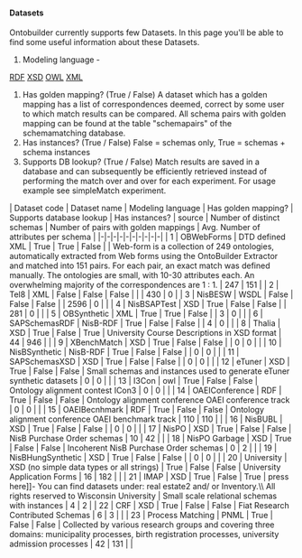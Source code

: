 ==== Datasets ====
Ontobuilder currently supports few Datasets.
In this page you'll be able to find some useful information about these Datasets.
# Modeling language -  
[[http://www.w3schools.com/rdf/default.asp| RDF]]  
[[http://www.w3schools.com/schema/default.asp| XSD]]  
[[http://www.w3schools.com/rdf/rdf_owl.asp| OWL]]  
[[http://www.w3schools.com/xml/| XML]]  

# Has golden mapping? (True / False)   A dataset which has a golden mapping has a list of correspondences deemed, correct by some user to which match results can be compared. All schema pairs with golden mapping can be found at the table "schemapairs" of the schemamatching database.
# Has instances? (True / False)    False = schemas only, True = schemas + schema instances
# Supports DB lookup? (True / False)   Match results are saved in a database and can subsequently be efficiently retrieved  instead of performing the match over and over for each experiment. For usage example see simpleMatch experiment.  

| Dataset code | Dataset name | Modeling language | Has golden mapping? | Supports database lookup | Has instances? | source | Number of distinct schemas | Number of pairs with golden mappings | Avg. Number of attributes per schema |
|-|-|-|-|-|-|-|-|-|-|
| 1         | OBWebForms | DTD defined XML | True | True | False |  | Web-form is a collection of 249 ontologies, automatically extracted from Web forms using the OntoBuilder Extractor and matched into 151 pairs. For each pair, an exact match was defined manually. The ontologies are small, with 10-30 attributes each. An overwhelming majority of the correspondences are 1 : 1. | 247                                                                                                                                                                                                                                                                                                                                                                                                                                                                                                                                                                                                                                                                                                                                                                                                                                                                                                                                                                                                                                                                                                                                                                                                                                                                                                                                                                                                                                                                                                                                                                                                                                                                                                                                                                                                                                                                                                                                                                                                                                                                                                                                                                                                                                                                                                                                                                                                                                                                                                                                                                   | 151                                                                                                                                                                                                                                                                                                                                                                                                                                                                                                                                                                                                                                                                                                                                                                                                                                                                                                                                                                                                                                                                                                                                                                                                                                                                                                                                                                                                                                                                                                                                                                   |
| 2                   | Tel8 | XML | False | False | False |  |  | 430                                                                                                                                                                                                                                                                                                                                                                                                                                                                                                                                                                                                                                                                                                                                                                                                                                                                                                                                                                                                                                                                                                                                                                                                                                                                                                                                                                                                                                                                                                                                                                                                                                                                                                                                                                                                                                                                                                                                                                                                                                                                                                                                                                                                                                                                                                                                                                                                                                                                                                                                                                                                                                                                                                                                                                                                                                                                                                                                                                                                                                                                                                                                                                                                                                                                                                                                                                                                                                                                                                                                                                                                                                                                                                                                                                                                                                                                                                                                                                                                                                                                                                                                                                                                                                                                                                                                                                                                                                                                         | 0 |
| 3                             | NisBESW | WSDL | False | False | False |  | 2596                                                                                                                                                                                                                                                                                                                                                                                                                                                                                                                                                                                                                                                                                                                                                                                                                                                                                                                                                                                                                                                                                                                                                                                                                                                                                                                                                                                                                                                                                                                                                                                                                                                                                                                                                                                                                                                                                                                                                                                                                                                                                                                                                                                                                                                                                                                                                                                                                                                                                                                                                                                                                                                                                                                                                                                                                                                                                                                                                                                                                                                                                                                                                                                                                                                                                                                                                                                                                                                                                                                                                                                                                                                                                                                                                                                                                                                                                                                                                                                                                                                                                                                                                                                                                                                                                                                                                                                                                                                                                                                                                                                                                                                                                                                                                                                                                                                                                                                                                                                                                                                                                                                                                                                                                                                                                                                                                                                                                                                                                                                                                                                                                                                                                                                                                                                                                                                                                                                                                                                                                                                                                                                                                                                                                                                                                                                                                                                                                                                                                                                                                                                                                                                                                                                                                                                                                                                                                                                                                                                                                                                                                                                                                                                                                                                                                                                                                                                                                                                                                                                                                                                                                                                                                                                                                                                                                                                                                                                                                                                                                                                                                                                                                                                                                                                                                                                                                                                                                                                                                                                                                                                                                                                                                                                                                                                                                                                                                                                                                                                                                                                                                                                                                                                                                                                                                                                                                                                                                                                                                                                                                                                                                                                                                                                                                                                                                                                                                                                                                                                                                                                                                                                                                                                                                                                                                                                                                                                                                                                                                                                                                                                                                                                                                                                                                                                                                                                                                                                                                                                                                                                                                                                                                                                                                                                                                                                                                                                                                                                                                                                                                                                                                                                                                                                                                                                                                                                                                                                                                                                                                                                                                                                                                                                                                                                                                                                                                                                                                                                                                                                                                                                                                                                                                                                                                                                                                                                                                                                                                                                                                                                                                                                                                                                                                                                                                                                                                                                                                                                                                                                                                                                                                                                                                                                                                                                                                                                                                                                                                                                                                                                                                                                                                                                                                                                                                                                                                                                                                                                                                                                                                                                                                                                                                                                                                                                                                                                                                                                                                                                                                                                                                                                                                                                                                                                                                                                                                                                                                                                                                                                                                                                                                                                                                                                                                                                                                                                                                                                                                                                                                                                                                                                                                                                                                                                                                                                                                                                                                                                                                                                                                                                                                                                                                                                                                                                                                                                                                                                                                                                                                                                                                                                                                                                                                                                                                                                                                                                                                                                                                                                                                                                                                                                                                                                                                                                                                                                                                                                                                                                                                                                                                                                                                                                                                                                                                                                                                                                                                                                                                                                                                                                                                                                                                                                                                                                                                                                                                                                                                                                                                                                                                                                                                                                                                                                                                                                                                                                                                                                                                                                                                                                                                                                                                                                                                                                                                                                                                                                                                                                                                                                                                                                                                                                                                                                                                                                                                                                                                                                                                                                                                                                                                                                                                                                                                                                                                                                                                                                                                                                                                                                                                                                                                                                                                                                                                                                                                                                                                                                                                                                                                                                                                                                                                                                                                                                                                                                                                                                                                                                                                                                                                                                                                                                                                                                                                                                                                                                                                                                                                                                                                                                                                                                                                                                                                                                                                                                                                                                                                                                                                                                                                                                                                                                                                                                                                                                                                                                                                                                                                                                                                                                                                                                                                                                                                                                                                                                                                                                                                                                                                                                                                                                                                                                                                                                                                                                                                                                                                                                                                                                                                                                                                                                                                                                                                                                                                                                                                                                                                                                                                                                                                                                                                                                                                                                                                                                                                                                                                                                                                                                                                                                                                                                                                                                                                                                                                                                                                                                                                                                                                                                                                                                                                                                                                                                                                                                                                                                                                                                                                                                                                                                                                                                                                                                                                                                                                                                                                                                                                                                                                                    | 0 |  |
| 4                                       | NisBSAPTest | XSD | True | False | False |  | 281                                                                                                                                                                                                                                                                                                                                                                                                                                                                                                                                                                                                                                                                                                                                                                                                                                                                                                                                                                                                                                                                                                                                                                                                                                                                                                                                                                                                                                                                                                                                                                                                                                                                                                                                                                                                                                                                                                                                                                                                                                                                                                                                                                                                                                                                                                                                                                                                                                                                                                                                                                                                                                                                                                                                                                                                                                                                                                                       | 0 |  |
| 5                                                 | OBSynthetic | XML | True | True | False |  | 3                             | 0 |  |
| 6                                                           | SAPSchemasRDF | NisB-RDF | True | False | False |  | 4                                       | 0 |  |
| 8                                                                               | Thalia | XSD | True | False | True | University Course Descriptions in XSD format | 44                                                                                                                                                                                                                                                                                                                                                                                                                                                      | 946                                                                                                                                                                                                                                                                                                                                                                                                                                                                                                                                                                                                                                                                                                                                                                                                                                                                                                                                                                                                                                                                                                                                                                                                                                                                                                                                                                                                                                                                                                                                                                                                                                                                                                                                                                                                                                                                                                                                                                                                                                                                                                                                                                                                                                                                                                                                                                                                                                                                                                                                                                                                                                                                                                                                                                                                                                                                                                                                                                                                                                                                                                                                                                                                                                                                                                                                                                                                                                                                                                                                                                                                                                                                                                                                                                                                                                                                                                                                                                                                                                                                                                                                                                                                                                                                                                                                                                                                                                                                                                                                                                                                                                                                                                                                                                                                                                                                                                                                                                                                                                                                                                                                                                                                                                                                                                                                                                                                                                                                                                                                                                                                                                                                                                                                                                                                                                                                                                                                                                                                                                                                                                                                                                                                                                                                                                                                                                                                                                                                                                                                                                                                                                                                                                                                                                                                                                                                                                                                                                                                                                                                                                                                                                                                                                                                                                                                                                                                                                                                                                                                                                                                                                                                                                                                                                                                                                                                                                                                                                                                                                                                                                                                                                                                                                                                                                                                                                                                                                                                                                                                                                                                                                                                                                                                                                                                                                                                                                                                                                                                                                                                                                                                                                                                                                                                                                                                                                                                                                                                                                                                                                                                                                                                                                                                                                                                                                                 |  |
| 9                                                                                         | XBenchMatch | XSD | True | False | False |  | 0 | 0 |  |
| 10                                                                                                  | NisBSynthetic | NisB-RDF | True | False | False |  | 0 | 0 |  |
| 11                                                                                                            | SAPSchemasXSD | XSD | True | False | False |  | 0 | 0 |  |
| 12                                                                                                                      | eTuner | XSD | True | False | False | Small schemas and instances used to generate eTuner synthetic datasets | 0 | 0 |  |
| 13                                                                                                                                | I3Con | owl | True | False | False | Ontology alignment contest ICon3 | 0 | 0 |  |
| 14                                                                                                                                          | OAEIConference | RDF | True | False | False | Ontology alignment conference OAEI conference track | 0 | 0 |  |
| 15                                                                                                                                                    | OAEIBecnhmark | RDF | True | False | False | Ontology alignment conference OAEI benchmark track | 110                                                                                                                                                                                                                                                                                                                                                                                                                                                                                                                                                                                                                                                                                                                                                                                                                                                                                                                                                                                                                                                                                                                                         | 110                                                                                                                                                                                                                                                                                                                                                                                                                                                                                                                                                                                                                                                                                                                                                                                                                                                                                                                                                                                                                                                                                                                                         |  |
| 16                                                                                                                                                              | NisBUBL | XSD | True | False | False |  | 0 | 0 |  |
| 17                                                                                                                                                                        | NisPO | XSD | True | False | False | NisB Purchase Order schemas | 10                                                                                                  | 42                                                                                                                                                                                                                                                                                                                                                                                                                                  |  |
| 18                                                                                                                                                                                  | NisPO Garbage | XSD | True | False | False | Incoherent NisB Purchase Order schemas | 0 | 2                   |  |
| 19                                                                                                                                                                                            | NisBHungSynthetic | XSD | True | False | False |  | 0 | 0 |  |
| 20                                                                                                                                                                                                      | University | XSD (no simple data types or all strings) | True | False | False | University Application Forms | 16                                                                                                                                                              | 182                                                                                                                                                                                                                                                                                                                                                                                                                                                                                                                                                                                                                                                                                                                                                                                                                                                                                                                                                                                                                                                                                                                                                                                                                                                                                                                                                                                                                                                                                                                                                                                                                                                                                                                                                                                                                                                                                         |  |
| 21                                                                                                                                                                                                                | IMAP | XSD | True | False | True | press here]]- You can find datasets under: real estate2 and/ or Inventory.\\ All rights reserved to Wisconsin University | Small scale relational schemas with instances | 4                                       | 2                   |
| 22                                                                                                                                                                                                                          | CRF | XSD | True | False | False | Fiat Research Contributed Schemas | 6                                                           | 3                             |  |
| 23                                                                                                                                                                                                                                    | Process Matching | PNML | True | False | False | Collected by various research groups and covering three domains: municipality processes, birth registration processes, university admission processes | 42                                                                                                                                                                                                                                                                                                                                                                                                                                  | 131                                                                                                                                                                                                                                                                                                                                                                                                                                                                                                                                                                                                                                                                                                                                                                                                                                                                                                                                                                                                                                                                                                                                                                                                                                                                                                                                                           |  |

